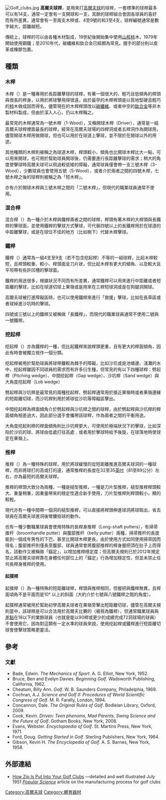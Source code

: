 {{noteTA
|1=zh-hk:哥爾夫; zh-cn:高尔夫; zh-tw:高爾夫;
}}
[[Image:Golf_clubs.jpg|thumb]]
'''高爾夫球桿'''，是用來打[[高爾夫球_(球)|高爾夫球]]的球桿，一套標準的球桿最多可以有14支，通常一定會有一支開球{{link-en|木桿|Wood (golf)}}和一支{{link-en|推桿|Putter}}，其餘的球桿組合會因各球員的喜好而有所差異，通常會有一至兩支木桿或{{link-en|混合桿|Hybrid (golf)}}、4至9號的{{link-en|鐵桿|Iron (golf)}}和3至4支{{link-en|挖起桿|Wedge (golf)}}，球桿編號通常是數字越大，距離越短。

傳統上，球桿的{{link-en|桿柄 (哥爾夫球桿)|Shaft (golf)|桿柄}}可以由各種木材製成，19世紀後開始集中使用[[山核桃屬|山核桃]]木，1979年開始使用鋼鐵；至2010年代，碳纖維和鈦合金已經頗為常見。握手的部分則以皮革或橡膠包裹。
== 種類 ==
=== 木桿 ===
木桿（{{lang-en|Wood}}）是一種專用於長距離擊球的球桿，有著一個很大的、輕巧且低傾角的桿頭與很長的桿身，以用於將球擊飛得很遠，由於最早的木桿桿頭是以質地堅硬且輕巧的[[柿_(植物)|柿]]木做成因而得名，儘管現在的木桿桿頭改以[[碳纖維|碳纖維]]、或者中空的[[鈦合金|鈦合金]]等非木製材料製成，但由於深入人心，仍以木桿稱之。

最常見的木桿通常為一號木桿（1-Wood），又稱開球木桿（Driver），通常是一組高爾夫球桿裡面最長的球桿，經常在高爾夫球場的四桿洞或者五桿洞作為開球用，儘管開球木桿用做開球，但也可以用於在球道上擊球，並不限於在開球以外的用途。

其他種類的木桿則被稱之為球道木桿，桿頭較小、傾角也比開球木桿比大一點，可以用來開球，也可用於幫助球員開球後，仍需要進行長距離擊球的需求；稍大的角度使擊球時高爾夫球可以飛過較低矮的障礙，通常球員僅會帶一支三號木桿（3-Wood），少數球員也會使用五號（5-Wood）、或者介於兩者之間的四號木桿，七號木桿之後的球桿則被稱之為「短木桿」。

亦有介於開球木桿與三號木桿之間的「二號木桿」，但現代的職業球員通常不使用。

=== 混合桿 ===

混合桿（{{lang-en|Hybrid}}）為一種介於木桿與鐵桿兩者之間的球桿，桿頭有著木桿的大桿頭與長鐵桿的擊球面，並使用鐵桿的擊球方式擊球，可代替四號以上的長鐵桿用於在球道的中距離擊球，或是在球位不佳的地方（比如樹下）代替木桿擊球。

=== 鐵桿 ===

鐵桿（{{lang-en|Iron}}）通常為一組4支至9支（若不包含挖起桿）不等的一組球桿，比起木桿較短，且桿頭較重、較小、桿頭面呈刀片狀，但比起木桿有更大的傾角、以及較大且平坦帶有些許凹槽的擊球面。

鐵桿的用途很多，根據狀況不同而有所差異，通常鐵桿可以用來進行中距離或者短距離的擊球，比如在球道切球上果嶺或是用來在三桿短球洞或是在狗腿洞開球。

高爾夫球被打進障礙區時，也可以使用鐵桿來進行「救援」擊球，比如在長草區或者球掉進沙坑時的擊球。

四號或三號以上的鐵桿又被稱做「長鐵桿」，而現代的職業球員通常不使用二號與一號鐵桿。

=== 挖起桿 ===

挖起桿（{{lang-en|Wedge}}）亦為鐵桿的一種，但比起鐵桿來說桿頭更重，且有更大的桿面傾角，因此有時會被獨立視作一個分類。

挖起桿被用於幫助球員將球帶離較為棘手的障礙，比如沙坑或是池塘邊、淺灘的水中，挖起桿雖因不同球員的需求而有許多衍生種，但常見的有以下四種球桿：劈起桿（Pitching wedge）、中間挖起桿（Gap wedge）、沙坑桿（Sand wedge）與大角度挖起桿（Lob wedge）

劈起桿與沙坑桿是最常見的兩種挖起桿，劈起桿通常用於接近果嶺時或者果嶺邊緣的短距離切球，而沙坑桿則用於將球從沙坑等障礙區擊出。

中間挖起桿為桿面傾角介於劈起桿與沙坑桿之間的球桿，由於劈起桿與沙坑桿的桿面傾角相差過大，因此部分選手會攜帶該球桿，作為兩者之間的平衡用途。

大角度挖起則桿的桿面傾角則比沙坑桿更大，可使用於極端狀況下的擊球，比如深陷於沙坑的球、將球由低處打往高處﹑或者用於擊球時給予後旋，在球落地時使球定在果嶺上。

=== 推桿 ===

推桿（{{lang-en|Putter}}）為一種特殊的球桿，用於將球緩慢的從短距離推進高爾夫球洞的一種球桿，而非將球打的高或打的遠，通常推桿的長度在32至35[[英寸|英吋]]（81至89公分）左右，亦為最短的高爾夫球桿。

推桿的桿頭大致分為兩種，一種是槌型推桿，一種是刀片型推桿，槌型推桿桿頭較大、重量稍重，因重量帶來的穩定性適合新手使用，刀片型推桿則桿頭較小，顯的較輕。

現代亦有一種中間帶一個洞的槌型推桿，可以直接將桿頭伸進球洞將球取出，省去球員在高爾夫球進洞後彎腰撿球的動作。

也有一種少數職業球員會使用特殊的長桿身推桿（Long-shaft putters），有掃帚推杆（broomhandle putter）與腹部推杆（belly putter）兩種，掃帚推杆的長度能到一個成年男性的下巴，甚至比開球木桿更長，由於使用方式如同使用掃帚因而得名；腹部推杆則僅長至腹部，球員通常會將腹部推桿的桿身握把頂在肚子上而得名，該動作又被稱做「錨定」，以增加推桿穩定度；但高爾夫規則已於2012年規定禁止將高爾夫球桿靠在身體任何部位上的「錨定」行為增加穩定性，但並未禁止任何長桿身推桿的使用。
==== 起撲桿 ====
起撲桿（{{lang-en|chipper}}）為一種特殊的短距離球桿，桿頭與推桿相同，但握把與鐵桿無異，且桿面頃角不是平面而是10° 以上的斜面（大約介於七號與八號鐵桿之間的角度）。

起撲桿通常被用於幫助初學高爾夫球者在果嶺旁擊出短距離切球，儘管在高爾夫規則當中，該球桿是可以合法用於高爾夫比賽的（被視為鐵桿），但通常職業球員與[[差點|差點]]在18以下的業餘球員（也就是能以90桿或更少的成績完成72洞球場的球員）不會使用它，因為對這類有一定水準的球員來說，使用挖起桿或鐵桿進行短距離切球會使擊球策略更靈活。

== 參考 ==
{{Reflist}}

=== 文獻 ===
* Bade, Edwin. ''The Mechanics of Sport''. A. G. Elliot, New York, 1952.
* Bruce, Ben and Evelyn Davies. ''Beginning Golf''. Wadsworth Publishing, California, 1962.
* Cheatum, Billy Ann. ''Golf''. W. B. Saunders Company, Philadelphia, 1969.
* Cochran, A.J. ''Science and Golf II: Procedures of World Scientific Congress of Golf''. M. R. Farally, London, 1994.
* Concannon, Dale. ''The Original Rules of Golf''. Bodleian Library, Oxford, 2009.
* Cook, Kevin. ''Driven: Teen phenoms, Mad Parents, Swing Science and the Future of Golf''. Gotham Books, New York, 2008.
* Evans, Webster. ''Encyclopaedia of Golf''. St. Martins Press, New York, 1971.
* Ford, Doug. ''Getting Started in Golf''. Sterling Publishers, New York, 1964.
* Gibson, Kevin H. ''The Encyclopedia of Golf''. A. S. Barnes, New York, 1958.

== 外部連結 ==
* [http://books.google.com/books?id=0SADAAAAMBAJ&pg=PA113#v=twopage&q&f=false How Zip Is Put Into Your Golf Clubs] {{Wayback|url=http://books.google.com/books?id=0SADAAAAMBAJ&pg=PA113#v=twopage&q&f=false |date=20150319171431 }}—detailed and well illustrated July 1951 ''[[Popular_Science|Popular Science]]'' article on the manufacturing process for golf clubs

{{DEFAULTSORT:Golf Club (Equipment)}}

[[Category:高爾夫球|Category:高爾夫球]]
[[Category:體育器材|Category:體育器材]]